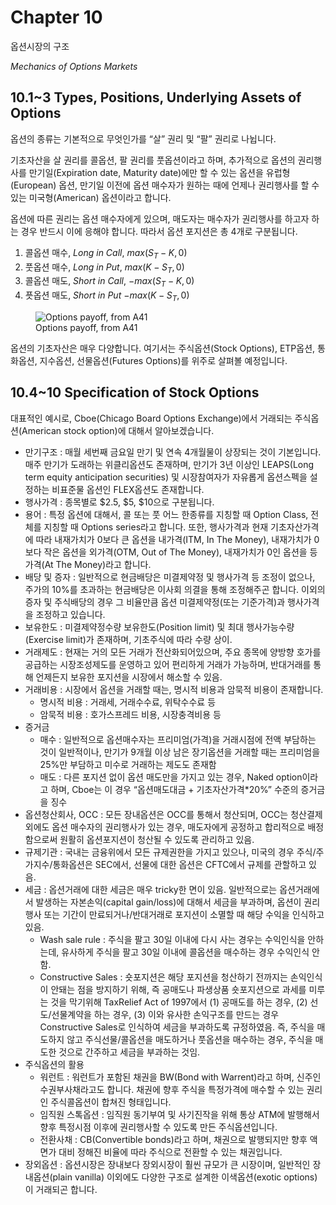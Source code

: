 # Chapter 10 {.unnumbered}

옵션시장의 구조

*Mechanics of Options Markets*

## 10.1\~3 Types, Positions, Underlying Assets of Options

옵션의 종류는 기본적으로 무엇인가를 "살" 권리 및 "팔" 권리로 나뉩니다.

기초자산을 살 권리를 콜옵션, 팔 권리를 풋옵션이라고 하며, 추가적으로 옵션의 권리행사를 만기일(Expiration date, Maturity date)에만 할 수 있는 옵션을 유럽형(European) 옵션, 만기일 이전에 옵션 매수자가 원하는 때에 언제나 권리행사를 할 수 있는 미국형(American) 옵션이라고 합니다.

옵션에 따른 권리는 옵션 매수자에게 있으며, 매도자는 매수자가 권리행사를 하고자 하는 경우 반드시 이에 응해야 합니다. 따라서 옵션 포지션은 총 4개로 구분됩니다.

1.  콜옵션 매수, *Long in Call*, $max(S_T-K,0)$
2.  풋옵션 매수, *Long in Put*, $max(K-S_T,0)$
3.  콜옵션 매도, *Short in Call*, $-max(S_T-K,0)$
4.  픗옵션 매도, *Short in Put* $-max(K-S_T,0)$

![Options payoff, from A41](images/Options_payoff.png)

옵션의 기초자산은 매우 다양합니다. 여기서는 주식옵션(Stock Options), ETP옵션, 통화옵션, 지수옵션, 선물옵션(Futures Options)를 위주로 살펴볼 예정입니다.

## 10.4\~10 Specification of Stock Options

대표적인 예시로, Cboe(Chicago Board Options Exchange)에서 거래되는 주식옵션(American stock option)에 대해서 알아보겠습니다.

-   만기구조 : 매월 세번째 금요일 만기 및 연속 4개월물이 상장되는 것이 기본입니다. 매주 만기가 도래하는 위클리옵션도 존재하며, 만기가 3년 이상인 LEAPS(Long term equity anticipation securities) 및 시장참여자가 자유롭게 옵션스펙을 설정하는 비표준물 옵션인 FLEX옵션도 존재합니다.
-   행사가격 : 종목별로 \$2.5, \$5, \$10으로 구분됩니다.
-   용어 : 특정 옵션에 대해서, 콜 또는 풋 어느 한종류를 지칭할 때 Option Class, 전체를 지칭할 때 Options series라고 합니다. 또한, 행사가격과 현재 기초자산가격에 따라 내재가치가 0보다 큰 옵션을 내가격(ITM, In The Money), 내재가치가 0보다 작은 옵션을 외가격(OTM, Out of The Money), 내재가치가 0인 옵션을 등가격(At The Money)라고 합니다.
-   배당 및 증자 : 일반적으로 현금배당은 미결제약정 및 행사가격 등 조정이 없으나, 주가의 10%를 초과하는 현금배당은 이사회 의결을 통해 조정해주곤 합니다. 이외의 증자 및 주식배당의 경우 그 비율만큼 옵션 미결제약정(또는 기준가격)과 행사가격을 조정하고 있습니다.
-   보유한도 : 미결제약정수량 보유한도(Position limit) 및 최대 행사가능수량(Exercise limit)가 존재하며, 기초주식에 따라 수량 상이.
-   거래제도 : 현재는 거의 모든 거래가 전산화되어있으며, 주요 종목에 양방향 호가를 공급하는 시장조성제도를 운영하고 있어 편리하게 거래가 가능하며, 반대거래를 통해 언제든지 보유한 포지션을 시장에서 해소할 수 있음.
-   거래비용 : 시장에서 옵션을 거래할 때는, 명시적 비용과 암묵적 비용이 존재합니다.
    -   명시적 비용 : 거래세, 거래수수료, 위탁수수료 등
    -   암묵적 비용 : 호가스프레드 비용, 시장충격비용 등
-   증거금
    -   매수 : 일반적으로 옵션매수자는 프리미엄(가격)을 거래시점에 전액 부담하는 것이 일반적이나, 만기가 9개월 이상 남은 장기옵션을 거래할 때는 프리미엄을 25%만 부담하고 미수로 거래하는 제도도 존재함
    -   매도 : 다른 포지션 없이 옵션 매도만을 가지고 있는 경우, Naked option이라고 하며, Cboe는 이 경우 "옵션매도대금 + 기초자산가격\*20%" 수준의 증거금을 징수
-   옵션청산회사, OCC : 모든 장내옵션은 OCC를 통해서 청산되며, OCC는 청산결제 외에도 옵션 매수자의 권리행사가 있는 경우, 매도자에게 공정하고 합리적으로 배정함으로써 원활히 옵션포지션이 청산될 수 있도록 관리하고 있음.
-   규제기관 : 국내는 금융위에서 모든 규제권한을 가지고 있으나, 미국의 경우 주식/주가지수/통화옵션은 SEC에서, 선물에 대한 옵션은 CFTC에서 규제를 관할하고 있음.
-   세금 : 옵션거래에 대한 세금은 매우 tricky한 면이 있음. 일반적으로는 옵션거래에서 발생하는 자본손익(capital gain/loss)에 대해서 세금을 부과하며, 옵션이 권리행사 또는 기간이 만료되거나/반대거래로 포지션이 소멸할 때 해당 수익을 인식하고 있음.
    -   Wash sale rule : 주식을 팔고 30일 이내에 다시 사는 경우는 수익인식을 안하는데, 유사하게 주식을 팔고 30일 이내에 콜옵션을 매수하는 경우 수익인식 안함.
    -   Constructive Sales : 숏포지션은 해당 포지션을 청산하기 전까지는 손익인식이 안돼는 점을 방지하기 위해, 즉 공매도나 파생상품 숏포지션으로 과세를 미루는 것을 막기위해 TaxRelief Act of 1997에서 (1) 공매도를 하는 경우, (2) 선도/선물계약을 하는 경우, (3) 이와 유사한 손익구조를 만드는 경우 Constructive Sales로 인식하여 세금을 부과하도록 규정하였음. 즉, 주식을 매도하지 않고 주식선물/콜옵션을 매도하거나 풋옵션을 매수하는 경우, 주식을 매도한 것으로 간주하고 세금을 부과하는 것임.
-   주식옵션의 활용
    -   워런트 : 워런트가 포함된 채권을 BW(Bond with Warrent)라고 하며, 신주인수권부사채라고도 합니다. 채권에 향후 주식을 특정가격에 매수할 수 있는 권리인 주식콜옵션이 합쳐진 형태입니다.
    -   임직원 스톡옵션 : 임직원 동기부여 및 사기진작을 위해 통상 ATM에 발행해서 향후 특정시점 이후에 권리행사할 수 있도록 만든 주식옵션입니다.
    -   전환사채 : CB(Convertible bonds)라고 하며, 채권으로 발행되지만 향후 액면가 대비 정해진 비율에 따라 주식으로 전환할 수 있는 채권입니다.
-   장외옵션 : 옵션시장은 장내보다 장외시장이 훨씬 규모가 큰 시장이며, 일반적인 장내옵션(plain vanilla) 이외에도 다양한 구조로 설계한 이색옵션(exotic options)이 거래되곤 합니다.
